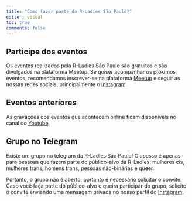 ```yaml
---
title: "Como fazer parte da R-Ladies São Paulo?"
editor: visual
toc: true
comments: false
---
```


## Participe dos eventos

Os eventos realizados pela R-Ladies São Paulo são gratuitos e são divulgados na plataforma Meetup. Se quiser acompanhar os próximos eventos, recomendamos inscrever-se na plataforma [<i class="fab fa-meetup"></i> Meetup](https://www.meetup.com/rladies-sao-paulo/) e seguir as nossas redes sociais, principalmente o [<i class="fab fa-instagram"></i> Instagram](https://instagram.com/RLadiesSaoPaulo).

    
## Eventos anteriores

As gravações dos eventos que acontecem online ficam disponíveis no canal do [<i class="fab fa-youtube"></i> Youtube](https://www.youtube.com/c/RLadiesSãoPaulo).

    
    

## Grupo no Telegram

Existe um grupo no telegram da R-Ladies São Paulo! O acesso é apenas para pessoas que fazem parte do público-alvo da R-Ladies: mulheres cis, mulheres trans, homens trans, pessoas não-binárias e queer. 

Portanto, o grupo não é aberto, portanto é necessário solicitar o convite. Caso você faça parte do público-alvo e queira participar do grupo, solicite o convite enviando uma mensagem privada no nosso perfil do [<i class="fab fa-instagram"></i> Instagram](https://instagram.com/RLadiesSaoPaulo).


<!-- inicio font awesome -->

```{=html}
<script src="https://kit.fontawesome.com/1f72d6921a.js" crossorigin="anonymous"></script>
```
<!-- final font awesome -->